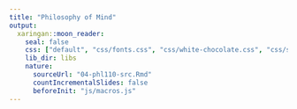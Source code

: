```yaml
---
title: "Philosophy of Mind"
output:
  xaringan::moon_reader:
    seal: false
    css: ["default", "css/fonts.css", "css/white-chocolate.css", "css/slides.css"]
    lib_dir: libs
    nature:
      sourceUrl: "04-phl110-src.Rmd"
      countIncrementalSlides: false
      beforeInit: "js/macros.js" 
--- 
```

